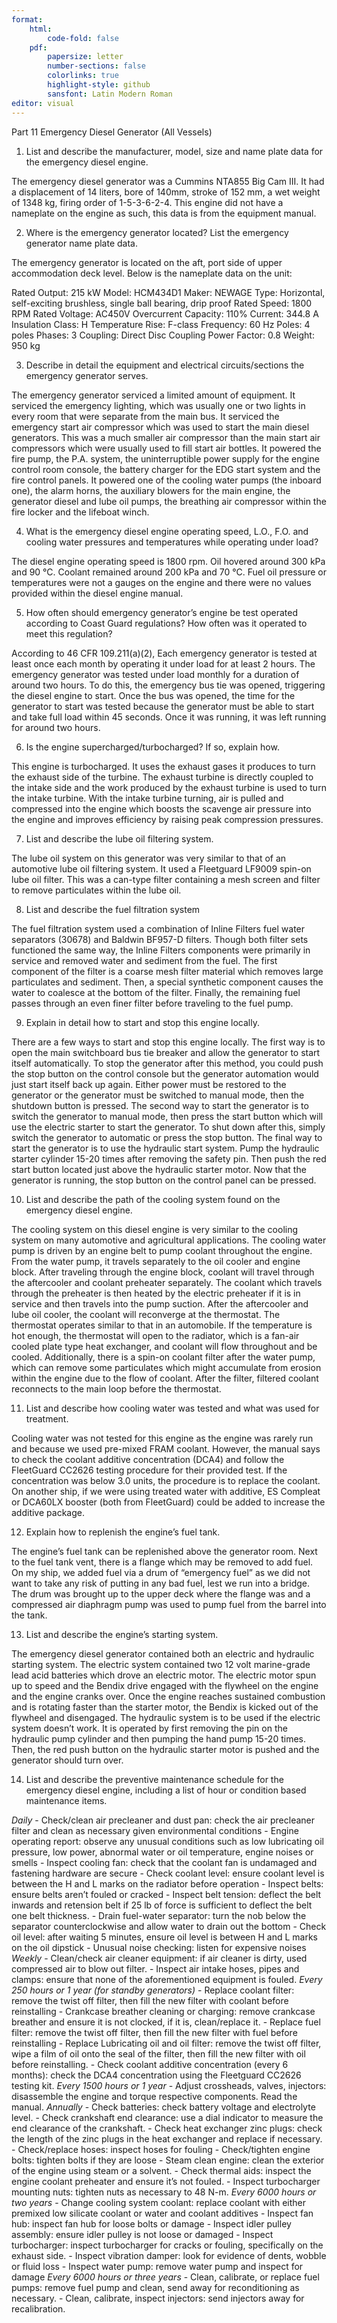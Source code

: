 ```yaml
---
format:
    html: 
        code-fold: false
    pdf:
        papersize: letter
        number-sections: false
        colorlinks: true
        highlight-style: github
        sansfont: Latin Modern Roman
editor: visual
---
```


Part 11 Emergency Diesel Generator (All Vessels)

1.	List and describe the manufacturer, model, size and name plate data for the emergency diesel engine.

The emergency diesel generator was a Cummins NTA855 Big Cam III. It had a displacement of 14 liters, bore of 140mm, stroke of 152 mm, a wet weight of 1348 kg, firing order of 1-5-3-6-2-4. This engine did not have a nameplate on the engine as such, this data is from the equipment manual.

2.	Where is the emergency generator located? List the emergency generator name plate data.

The emergency generator is located on the aft, port side of upper accommodation deck level. Below is the nameplate data on the unit:

Rated Output: 215 kW
Model: HCM434D1
Maker: NEWAGE
Type: Horizontal, self-exciting brushless, single ball bearing, drip proof
Rated Speed: 1800 RPM
Rated Voltage: AC450V
Overcurrent Capacity: 110%
Current: 344.8 A
Insulation Class: H
Temperature Rise: F-class
Frequency: 60 Hz
Poles: 4 poles
Phases: 3 \phi
Coupling: Direct Disc Coupling
Power Factor: 0.8
Weight: 950 kg

3.	Describe in detail the equipment and electrical circuits/sections the emergency generator serves.

The emergency generator serviced a limited amount of equipment. It serviced the emergency lighting, which was usually one or two lights in every room that were separate from the main bus. It serviced the emergency start air compressor which was used to start the main diesel generators. This was a much smaller air compressor than the main start air compressors which were usually used to fill start air bottles. It powered the fire pump, the P.A. system, the uninterruptible power supply for the engine control room console, the battery charger for the EDG start system and the fire control panels. It powered one of the cooling water pumps (the inboard one), the alarm horns, the auxiliary blowers for the main engine, the generator diesel and lube oil pumps, the breathing air compressor within the fire locker and the lifeboat winch.

4.	What is the emergency diesel engine operating speed, L.O., F.O. and cooling water pressures and temperatures while operating under load?

The diesel engine operating speed is 1800 rpm. Oil hovered around 300 kPa and 90 °C. Coolant remained around 200 kPa and 70 °C. Fuel oil pressure or temperatures were not a gauges on the engine and there were no values provided within the diesel engine manual.

5.	How often should emergency generator's engine be test operated according to Coast Guard regulations? How often was it operated to meet this regulation?

According to 46 CFR 109.211(a)(2), Each emergency generator is tested at least once each month by operating it under load for at least 2 hours. The emergency generator was tested under load monthly for a duration of around two hours. To do this, the emergency bus tie was opened, triggering the diesel engine to start. Once the bus was opened, the time for the generator to start was tested because the generator must be able to start and take full load within 45 seconds. Once it was running, it was left running for around two hours.

6.	Is the engine supercharged/turbocharged? If so, explain how.

This engine is turbocharged. It uses the exhaust gases it produces to turn the exhaust side of the turbine. The exhaust turbine is directly coupled to the intake side and the work produced by the exhaust turbine is used to turn the intake turbine. With the intake turbine turning, air is pulled and compressed into the engine which boosts the scavenge air pressure into the engine and improves efficiency by raising peak compression pressures.

7.	List and describe the lube oil filtering system.

The lube oil system on this generator was very similar to that of an automotive lube oil filtering system. It used a Fleetguard LF9009 spin-on lube oil filter. This was a can-type filter containing a mesh screen and filter to remove particulates within the lube oil.

8.	List and describe the fuel filtration system

The fuel filtration system used a combination of Inline Filters fuel water separators (30678) and Baldwin BF957-D filters. Though both filter sets functioned the same way, the Inline Filters components were primarily in service and removed water and sediment from the fuel. The first component of the filter is a coarse mesh filter material which removes large particulates and sediment. Then, a special synthetic component causes the water to coalesce at the bottom of the filter. Finally, the remaining fuel passes through an even finer filter before traveling to the fuel pump.

9.	Explain in detail how to start and stop this engine locally.

There are a few ways to start and stop this engine locally. The first way is to open the main switchboard bus tie breaker and allow the generator to start itself automatically. To stop the generator after this method, you could push the stop button on the control console but the generator automation would just start itself back up again. Either power must be restored to the generator or the generator must be switched to manual mode, then the shutdown button is pressed. The second way to start the generator is to switch the generator to manual mode, then press the start button which will use the electric starter to start the generator. To shut down after this, simply switch the generator to automatic or press the stop button. The final way to start the generator is to use the hydraulic start system. Pump the hydraulic starter cylinder 15-20 times after removing the safety pin. Then push the red start button located just above the hydraulic starter motor. Now that the generator is running, the stop button on the control panel can be pressed.

10.	List and describe the path of the cooling system found on the emergency diesel engine.

The cooling system on this diesel engine is very similar to the cooling system on many automotive and agricultural applications. The cooling water pump is driven by an engine belt to pump coolant throughout the engine. From the water pump, it travels separately to the oil cooler and engine block. After traveling through the engine block, coolant will travel through the aftercooler and coolant preheater separately. The coolant which travels through the preheater is then heated by the electric preheater if it is in service and then travels into the pump suction. After the aftercooler and lube oil cooler, the coolant will reconverge at the thermostat. The thermostat operates similar to that in an automobile. If the temperature is hot enough, the thermostat will open to the radiator, which is a fan-air cooled plate type heat exchanger, and coolant will flow throughout and be cooled. Additionally, there is a spin-on coolant filter after the water pump, which can remove some particulates which might accumulate from erosion within the engine due to the flow of coolant. After the filter, filtered coolant reconnects to the main loop before the thermostat.

11.	List and describe how cooling water was tested and what was used for treatment.

Cooling water was not tested for this engine as the engine was rarely run and because we used pre-mixed FRAM coolant. However, the manual says to check the coolant additive concentration (DCA4) and follow the FleetGuard CC2626 testing procedure for their provided test. If the concentration was below 3.0 units, the procedure is to replace the coolant. On another ship, if we were using treated water with additive, ES Compleat or DCA60LX booster (both from FleetGuard) could be added to increase the additive package.

12.	Explain how to replenish the engine's fuel tank.

The engine's fuel tank can be replenished above the generator room. Next to the fuel tank vent, there is a flange which may be removed to add fuel. On my ship, we added fuel via a drum of "emergency fuel" as we did not want to take any risk of putting in any bad fuel, lest we run into a bridge. The drum was brought up to the upper deck where the flange was and a compressed air diaphragm pump was used to pump fuel from the barrel into the tank.

13.	List and describe the engine's starting system.

The emergency diesel generator contained both an electric and hydraulic starting system. The electric system contained two 12 volt marine-grade lead acid batteries which drove an electric motor. The electric motor spun up to speed and the Bendix drive engaged with the flywheel on the engine and the engine cranks over. Once the engine reaches sustained combustion and is rotating faster than the starter motor, the Bendix is kicked out of the flywheel and disengaged. The hydraulic system is to be used if the electric system doesn't work. It is operated by first removing the pin on the hydraulic pump cylinder and then pumping the hand pump 15-20 times. Then, the red push button on the hydraulic starter motor is pushed and the generator should turn over.

14.	List and describe the preventive maintenance schedule for the emergency diesel engine, including a list of hour or condition based maintenance items.

*Daily*
- Check/clean air precleaner and dust pan: check the air precleaner filter and clean as necessary given environmental conditions
- Engine operating report: observe any unusual conditions such as low lubricating oil pressure, low power, abnormal water or oil temperature, engine noises or smells
- Inspect cooling fan: check that the coolant fan is undamaged and fastening hardware are secure
- Check coolant level: ensure coolant level is between the H and L marks on the radiator before operation
- Inspect belts: ensure belts aren't fouled or cracked
- Inspect belt tension: deflect the belt inwards and retension belt if 25 lb of force is sufficient to deflect the belt one belt thickness.
- Drain fuel-water separator: turn the nob below the separator counterclockwise and allow water to drain out the bottom
- Check oil level: after waiting 5 minutes, ensure oil level is between H and L marks on the oil dipstick
- Unusual noise checking: listen for expensive noises
*Weekly*
- Clean/check air cleaner equipment: if air cleaner is dirty, used compressed air to blow out filter.
- Inspect air intake hoses, pipes and clamps: ensure that none of the aforementioned equipment is fouled.
*Every 250 hours or 1 year (for standby generators)*
- Replace coolant filter: remove the twist off filter, then fill the new filter with coolant before reinstalling
- Crankcase breather cleaning or charging: remove crankcase breather and ensure it is not clocked, if it is, clean/replace it.
- Replace fuel filter: remove the twist off filter, then fill the new filter with fuel before reinstalling
- Replace Lubricating oil and oil filter: remove the twist off filter, wipe a film of oil onto the seal of the filter, then fill the new filter with oil before reinstalling.
- Check coolant additive concentration (every 6 months): check the DCA4 concentration using the Fleetguard CC2626 testing kit.
*Every 1500 hours or 1 year*
- Adjust crossheads, valves, injectors: disassemble the engine and torque respective components. Read the manual.
*Annually*
- Check batteries: check battery voltage and electrolyte level. 
- Check crankshaft end clearance: use a dial indicator to measure the end clearance of the crankshaft.
- Check heat exchanger zinc plugs: check the length of the zinc plugs in the heat exchanger and replace if necessary.
- Check/replace hoses: inspect hoses for fouling
- Check/tighten engine bolts: tighten bolts if they are loose
- Steam clean engine: clean the exterior of the engine using steam or a solvent.
- Check thermal aids: inspect the engine coolant preheater and ensure it's not fouled.
- Inspect turbocharger mounting nuts: tighten nuts as necessary to 48 N-m.
*Every 6000 hours or two years*
- Change cooling system coolant: replace coolant with either premixed low silicate coolant or water and coolant additives
- Inspect fan hub: inspect fan hub for loose bolts or damage
- Inspect idler pulley assembly: ensure idler pulley is not loose or damaged
- Inspect turbocharger: inspect turbocharger for cracks or fouling, specifically on the exhaust side.
- Inspect vibration damper: look for evidence of dents, wobble or fluid loss
- Inspect water pump: remove water pump and inspect for damage
*Every 6000 hours or three years*
- Clean, calibrate, or replace fuel pumps: remove fuel pump and clean, send away for reconditioning as necessary.
- Clean, calibrate, inspect injectors: send injectors away for recalibration.
